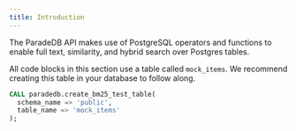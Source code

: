 ```yaml
---
title: Introduction
---
```


The ParadeDB API makes use of PostgreSQL operators and functions to enable full text, similarity, and hybrid search over Postgres tables. 

All code blocks in this section use a table called `mock_items`. We recommend creating this table in your database to follow along.

```sql
CALL paradedb.create_bm25_test_table(
  schema_name => 'public',
  table_name => 'mock_items'
);
```

